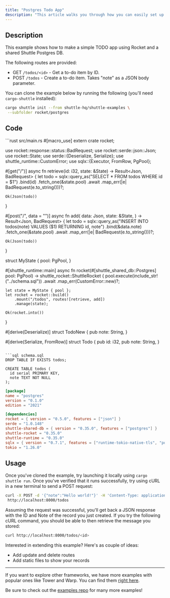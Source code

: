 ```yaml
---
title: "Postgres Todo App"
description: "This article walks you through how you can easily set up a simple to-do app using Rocket and SQLx with PostgresQL."
---
```


## Description

This example shows how to make a simple TODO app using Rocket and a shared Shuttle Postgres DB.

The following routes are provided:
- GET `/todos/<id>` - Get a to-do item by ID.
- POST `/todos` - Create a to-do item. Takes "note" as a JSON body parameter.

You can clone the example below by running the following (you'll need `cargo-shuttle` installed):
```bash
cargo shuttle init --from shuttle-hq/shuttle-examples \
 --subfolder rocket/postgres
```

## Code

<CodeGroup>
```rust src/main.rs
#[macro_use]
extern crate rocket;

use rocket::response::status::BadRequest;
use rocket::serde::json::Json;
use rocket::State;
use serde::{Deserialize, Serialize};
use shuttle_runtime::CustomError;
use sqlx::{Executor, FromRow, PgPool};

#[get("/<id>")]
async fn retrieve(id: i32, state: &State<MyState>) -> Result<Json<Todo>, BadRequest<String>> {
    let todo = sqlx::query_as("SELECT * FROM todos WHERE id = $1")
        .bind(id)
        .fetch_one(&state.pool)
        .await
        .map_err(|e| BadRequest(e.to_string()))?;

    Ok(Json(todo))
}

#[post("/", data = "<data>")]
async fn add(
    data: Json<TodoNew>,
    state: &State<MyState>,
) -> Result<Json<Todo>, BadRequest<String>> {
    let todo = sqlx::query_as("INSERT INTO todos(note) VALUES ($1) RETURNING id, note")
        .bind(&data.note)
        .fetch_one(&state.pool)
        .await
        .map_err(|e| BadRequest(e.to_string()))?;

    Ok(Json(todo))
}

struct MyState {
    pool: PgPool,
}

#[shuttle_runtime::main]
async fn rocket(#[shuttle_shared_db::Postgres] pool: PgPool) -> shuttle_rocket::ShuttleRocket {
    pool.execute(include_str!("../schema.sql"))
        .await
        .map_err(CustomError::new)?;

    let state = MyState { pool };
    let rocket = rocket::build()
        .mount("/todos", routes![retrieve, add])
        .manage(state);

    Ok(rocket.into())
}

#[derive(Deserialize)]
struct TodoNew {
    pub note: String,
}

#[derive(Serialize, FromRow)]
struct Todo {
    pub id: i32,
    pub note: String,
}
```

```sql schema.sql
DROP TABLE IF EXISTS todos;

CREATE TABLE todos (
  id serial PRIMARY KEY,
  note TEXT NOT NULL
);
```

```toml Cargo.toml
[package]
name = "postgres"
version = "0.1.0"
edition = "2021"

[dependencies]
rocket = { version = "0.5.0", features = ["json"] }
serde = "1.0.148"
shuttle-shared-db = { version = "0.35.0", features = ["postgres"] }
shuttle-rocket = "0.35.0"
shuttle-runtime = "0.35.0"
sqlx = { version = "0.7.1", features = ["runtime-tokio-native-tls", "postgres"] }
tokio = "1.26.0"
```
</CodeGroup>

## Usage

Once you've cloned the example, try launching it locally using `cargo shuttle run`. Once you've verified that it runs successfully, try using cURL in a new terminal to send a POST request:

```bash
curl -X POST -d '{"note":"Hello world!"}' -H 'Content-Type: application/json' \
 http://localhost:8000/todos
```

Assuming the request was successful, you'll get back a JSON response with the ID and Note of the record you just created. If you try the following cURL command, you should be able to then retrieve the message you stored:

```bash
curl http://localhost:8000/todos/<id>
```

Interested in extending this example? Here's as couple of ideas:
- Add update and delete routes
- Add static files to show your records
---

<Tip> If you want to explore other frameworks, we have more examples with popular ones like Tower and Warp. You can find them [right here](../examples/other). </Tip>

<Tip> Be sure to check out the [examples repo](https://github.com/shuttle-hq/shuttle-examples) for many more examples! </Tip>
